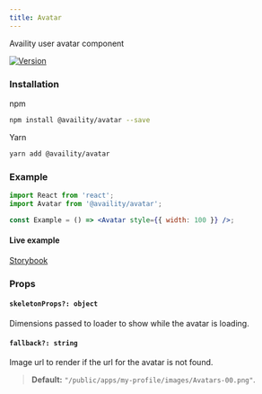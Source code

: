```yaml
---
title: Avatar
---
```


Availity user avatar component

[![Version](https://img.shields.io/npm/v/@availity/avatar.svg?style=for-the-badge)](https://www.npmjs.com/package/@availity/avatar)

### Installation

npm

```bash
npm install @availity/avatar --save
```

Yarn

```bash
yarn add @availity/avatar
```

### Example

```jsx
import React from 'react';
import Avatar from '@availity/avatar';

const Example = () => <Avatar style={{ width: 100 }} />;
```

#### Live example

[Storybook](https://availity.github.io/availity-react/storybook/?path=/docs/bootstrap-components-avatar--docs)

### Props

#### `skeletonProps?: object`

Dimensions passed to loader to show while the avatar is loading.

#### `fallback?: string`

Image url to render if the url for the avatar is not found.

> **Default:** `"/public/apps/my-profile/images/Avatars-00.png"`.
